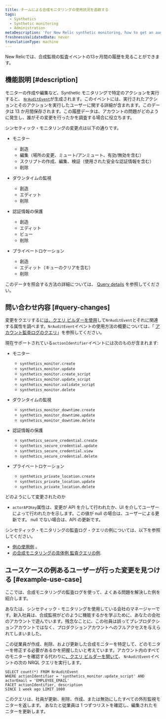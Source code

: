 ```yaml
---
title: チームによる合成モニタリングの使用状況を追跡する
tags:
  - Synthetics
  - Synthetic monitoring
  - Administration
metaDescription: 'For New Relic synthetic monitoring, how to get an audit log of changes made to your account.'
freshnessValidatedDate: never
translationType: machine
---
```


New Relicでは、合成監視の監査イベントの13ヶ月間の履歴を見ることができます。

## 機能説明 [#description]

モニターの作成や編集など、Synthetic モニタリングで特定のアクションを実行すると、 [`NrAuditEvent`](/attribute-dictionary/?event=NrAuditEvent)が生成されます。このイベントには、実行されたアクションとそのアクションを実行したユーザーに関する詳細が含まれます。このデータは 13 か月間保存されます。この履歴データは、アカウントの問題がどのように発生し、誰がその変更を行ったかを調査する場合に役立ちます。

シンセティック・モニタリングの変更点は以下の通りです。

* モニター

  * 創造
  * 編集（場所の変更、ミュート/アンミュート、有効/無効を含む）
  * スクリプトの作成、編集、検証（使用された安全な認証情報を含む）
  * 削除

* ダウンタイムの監視

  * 創造
  * エディット
  * 削除

* 認証情報の保護

  * 創造
  * エディット
  * ビュー
  * 削除

* プライベートロケーション

  * 創造
  * エディット（キューのクリアを含む）
  * 削除

このデータを照会する方法の詳細については、 [Query details](#query-changes) を参照してください。

## 問い合わせ内容 [#query-changes]

変更をクエリするに[は、クエリ ビルダーを使用](/docs/query-your-data/explore-query-data/query-builder/introduction-query-builder)して`NrAuditEvent`とそれに関連する属性を調べます。`NrAuditEvent`イベントの使用方法の概要については、「 [アカウント監査ログのクエリ](/docs/insights/use-insights-ui/manage-account-data/query-account-audit-logs-nrauditevent)」を参照してください。

現在サポートされている`actionIdentifier`イベントには次のものが含まれます:

* モニター

  * `synthetics_monitor.create`
  * `synthetics_monitor.update`
  * `synthetics_monitor.create_script`
  * `synthetics_monitor.update_script`
  * `synthetics_monitor.validate_script`
  * `synthetics_monitor.delete`

* ダウンタイムの監視

  * `synthetics_monitor_downtime.create`
  * `synthetics_monitor_downtime.update`
  * `synthetics_monitor_downtime.delete`

* 認証情報の保護

  * `synthetics_secure_credential.create`
  * `synthetics_secure_credential.update`
  * `synthetics_secure_credential.view`
  * `synthetics_secure_credential.delete`

* プライベートロケーション

  * `synthetics_private_location.create​`
  * `synthetics_private_location.update​`
  * `synthetics_private_location.delete`

どのようにして変更されたのか

* `actorAPIKey`属性は、変更が API を介して行われたか、UI を介してユーザーによって行われたかを示します。この値が null の場合は、ユーザーによる更新です。 null でない場合は、API の更新です。

シンセティック・モニタリングの監査ログ・クエリの例については、以下を参照してください。

* [例の使用例](#example-use-case) 。
* [の合成モニタリングの具体例 監査クエリの例](/docs/insights/insights-data-sources/default-data/nrauditevent-default-attributes-examples).

## ユースケースの例あるユーザーが行った変更を見つける [#example-use-case]

ここでは、合成モニタリングの監査ログを使って、よくある問題を解決した例を紹介します。

あなたは、シンセティック・モニタリングを使用している会社のマネージャーです。新入社員は、合成監視がどのように機能するかを学ぶために、あなたの会社のアカウントで遊んでいます。残念なことに、この社員は誤ってプレプロダクションアカウントではなく、プロダクションアカウントへのフルアクセスを与えられてしまいました。

この従業員が作成、削除、および更新した合成モニターを特定して、どのモニターを修正する必要があるかを把握したいと考えています。アカウント内のすべてのモニターを確認する代わりに[、クエリ ビルダーを開いて](/docs/query-your-data/explore-query-data/query-builder/introduction-query-builder)、 `NrAuditEvent`イベントの次の NRQL クエリを実行します。

```
SELECT count(*) FROM NrAuditEvent
WHERE actionIdentifier = 'synthetics_monitor.update_script' AND
actorEmail = 'EMPLOYEE_EMAIL'
FACET actionIdentifier, description
SINCE 1 week ago LIMIT 1000
```

このクエリは、社員が更新、削除、作成、または無効にしたすべての外形監視モニターを返します。 あなたと従業員は 1 つずつリストを確認し、編集されたモニターを更新します。